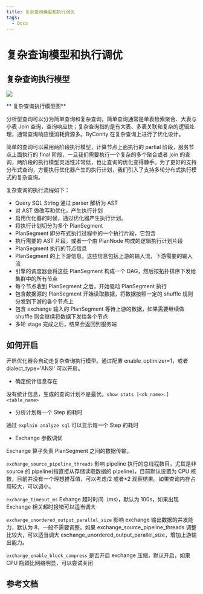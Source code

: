 ```yaml
---
title: 复杂查询模型和执行调优
tags:
  - Docs
---
```


# 复杂查询模型和执行调优

## 复杂查询执行模型

![](./assets/complex-query-model-and-optimisation/boxcnUIHT3GY66QcCm0sXdVUrxc.png)

** 复杂查询执行模型图**

分析型查询可以分为简单查询和复杂查询，简单查询通常是单表检索聚合、大表与小表 Join 查询，查询响应快；复杂查询指的是有大表、多表关联和复杂的逻辑处理，通常查询响应慢消耗资源多。ByConity 在复杂查询上进行了优化设计。

简单的查询可以采用两阶段执行模型，计算节点上面执行的 partial 阶段，服务节点上面执行的 final 阶段，一旦我们需要执行一个复杂的多个聚合或者 join 的查询，两阶段的执行模型灵活性非常低，也让查询的优化变得棘手。为了更好的支持分布式查询，方便执行优化器产生的执行计划，我们引入了支持多轮分布式执行模式的复杂查询。

复杂查询的执行流程如下：

- Query SQL String 通过 parser 解析为 AST
- 对 AST 做改写和优化，产生执行计划
- 启用优化器的时候，通过优化器产生执行计划。
- 将执行计划切分为多个 PlanSegment
- PlanSegment 即分布式执行过程中的一个执行片段，它包含
- 执行需要的 AST 片段，或者一个由 PlanNode 构成的逻辑执行计划片段
- PlanSegment 执行的节点信息
- PlanSegment 的上下游信息，这些信息包括上游的输入流，下游需要的输入流
- 引擎的调度器会将这些 PlanSegment 构成一个 DAG，然后按拓扑排序下发给集群中的所有节点
- 每个节点收到 PlanSegment 之后，开始驱动 PlanSegment 执行
- 包含数据源的 PlanSegment 开始读取数据，将数据按照一定的 shuffle 规则分发到下游的各个节点上
- 包含 exchange 输入的 PlanSegment 等待上游的数据，如果需要继续做 shuffle 则会继续将数据下发给各个节点
- 多轮 stage 完成之后，结果会返回到服务端

## 如何开启

开启优化器会自动走复杂查询执行模型。通过配置 enable_optimizer=1，或者 dialect_type='ANSI' 可以开启。

- 确定统计信息存在

没有统计信息，生成的查询计划不是最优。`show stats [<db_name>.]<table_name>`

- 分析计划每一个 Step 的耗时

通过 `explain analyze sql` 可以显示每一个 Step 的耗时

- Exchange 参数调优

Exchange 算子负责 PlanSegment 之间的数据传输。

`exchange_source_pipeline_threads` 影响 pipeline 执行的总线程数目，尤其是非 source 的 pipeline(指直接从存储读取数据的 pipeline)，目前默认设置为 CPU 核数，目前并没有一个理想推荐值，可以考虑/2 或者\*2 观察结果。如果查询内存占用较大，可以调小。

`exchange_timeout_ms` Exhange 超时时间（ms)，默认为 100s，如果出现 Exchange 相关超时报错可以适当调大

`exchange_unordered_output_parallel_size` 影响 exchange 输出数据的并发能力，默认为 8，一般不需要调整。如果 exchange_source_pipeline_threads 调整比较大，可以适当调大 exchange_unordered_output_parallel_size，增加上游输出能力。

`exchange_enable_block_compress` 是否开启 exchange 压缩，默认开启，如果 CPU 瓶颈比网络明显，可以尝试关闭

## 参考文档
